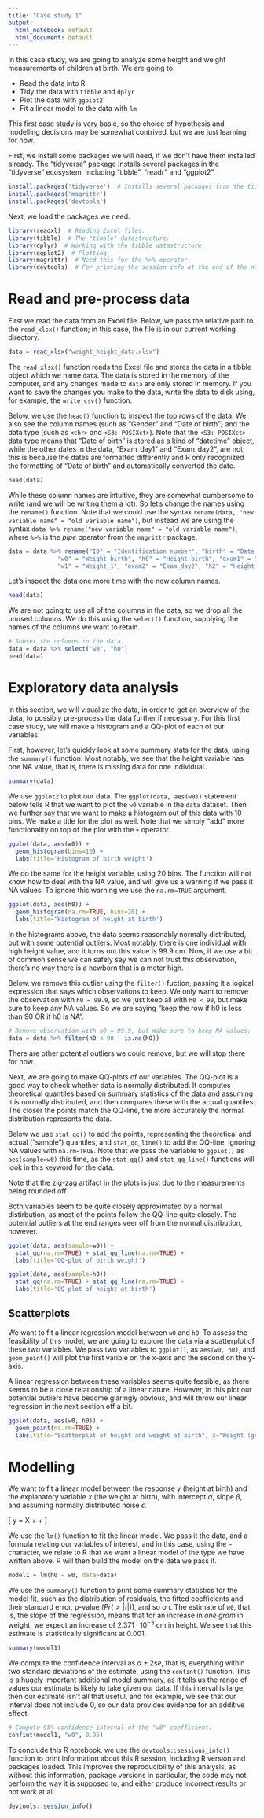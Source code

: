 ```yaml
---
title: "Case study 1"
output:
  html_notebook: default
  html_document: default
---
```


In this case study, we are going to analyze some height and weight measurements of children at birth. We are going to:

* Read the data into R
* Tidy the data with `tibble` and `dplyr`
* Plot the data with `ggplot2`
* Fit a linear model to the data with `lm`

This first case study is very basic, so the choice of hypothesis and modelling decisions may be somewhat contrived, but we are just learning for now.

First, we install some packages we will need, if we don't have them installed already. The "tidyverse" package installs several packages in the "tidyverse" ecosystem, including "tibble", "readr" and "ggplot2".

```r
install.packages('tidyverse')  # Installs several packages from the tidyverse ecosystem.
install.packages('magrittr')
install.packages('devtools')
```

Next, we load the packages we need.

```r
library(readxl)  # Reading Excel files.
library(tibble)  # The "tibble" datastructure.
library(dplyr)  # Working with the tibble datastructure.
library(ggplot2)  # Plotting.
library(magrittr)  # Need this for the %>% operator.
library(devtools)  # For printing the session info at the end of the notebook.
```

# Read and pre-process data

First we read the data from an Excel file. Below, we pass the relative path to the `read_xlsx()` function; in this case, the file is in our current working directory.

```r
data = read_xlsx("weight_height_data.xlsx")
```

The `read_xlsx()` function reads the Excel file and stores the data in a tibble object which we name `data`. The data is stored in the memory of the computer, and any changes made to `data` are only stored in memory. If you want to save the changes you make to the data, write the data to disk using, for example, the `write_csv()` function.

Below, we use the `head()` function to inspect the top rows of the data. We also see the column names (such as "Gender" and "Date of birth") and the data type (such as `<chr>` and `<S3: POSIXct>`). Note that the `<S3: POSIXct>` data type means that "Date of birth" is stored as a kind of "datetime" object, while the other dates in the data, "Exam_day1" and "Exam_day2", are not; this is because the dates are formatted differently and R only recognized the formatting of "Date of birth" and automatically converted the date.

```r
head(data)
```

While these column names are intuitive, they are somewhat cumbersome to write (and we will be writing them a lot). So let's change the names using the `rename()` function. Note that we could use the syntax `rename(data, "new variable name" = "old variable name")`, but instead we are using the syntax `data %>% rename("new variable name" = "old variable name")`, where `%>%` is the *pipe* operator from the `magrittr` package.

```r
data = data %>% rename("ID" = "Identification number", "birth" = "Date of birth", "gender" = "Gender",
              "w0" = "Weight_birth", "h0" = "Height_birth", "exam1" = "Exam_day1", "h1" = "Height_1",
              "w1" = "Weight_1", "exam2" = "Exam_day2", "h2" = "Height_2", "w2" = "Weight_2")
```

Let's inspect the data one more time with the new column names.

```r
head(data)
```

We are not going to use all of the columns in the data, so we drop all the unused columns. We do this using the `select()` function, supplying the names of the columns we want to retain. 

```r
# Subset the columns in the data.
data = data %>% select("w0", "h0")
head(data)
```


# Exploratory data analysis

In this section, we will visualize the data, in order to get an overview of the data, to possibly pre-process the data further if necessary. For this first case study, we will make a histogram and a QQ-plot of each of our variables.

First, however, let's quickly look at some summary stats for the data, using the `summary()` function. Most notably, we see that the height variable has one NA value, that is, there is missing data for one individual.

```r
summary(data)
```

We use `ggplot2` to plot our data. The `ggplot(data, aes(w0))` statement below tells R that we want to plot the `w0` variable in the `data` dataset. Then we further say that we want to make a histogram out of this data with 10 bins. We make a title for the plot as well. Note that we simply "add" more functionality on top of the plot with the `+` operator.

```r
ggplot(data, aes(w0)) +
  geom_histogram(bins=10) +
  labs(title='Histogram of birth weight')
```

We do the same for the height variable, using 20 bins. The function will not know how to deal with the NA value, and will give us a warning if we pass it NA values. To ignore this warning we use the `na.rm=TRUE` argument.

```r
ggplot(data, aes(h0)) +
  geom_histogram(na.rm=TRUE, bins=20) +
  labs(title='Histogram of height at birth')
```

In the histograms above, the data seems reasonably normally distributed, but with some potential outliers. Most notably, there is one individual with high height value, and it turns out this value is 99.9 cm. Now, if we use a bit of common sense we can safely say we can not trust this observation, there's no way there is a newborn that is a meter high.

Below, we remove this outlier using the `filter()` fuction, passing it a logical expression that says which observations to keep. We only want to remove the observation with `h0 = 99.9`, so we just keep all with `h0 < 90`, but make sure to keep any NA values. So we are saying "keep the row if h0 is less than 90 OR if h0 is NA".

```r
# Remove observation with h0 = 99.9, but make sure to keep NA values.
data = data %>% filter(h0 < 90 | is.na(h0))
```

There are other potential outliers we could remove, but we will stop there for now.

Next, we are going to make QQ-plots of our variables. The QQ-plot is a good way to check whether data is normally distributed. It computes theoretical quantiles based on summary statistics of the data and assuming it is normally distributed, and then compares these with the actual quantiles. The closer the points match the QQ-line, the more accurately the normal distribution represents the data.

Below we use `stat_qq()` to add the points, representing the theoretical and actual ("sample") quantiles, and `stat_qq_line()` to add the QQ-line, ignoring NA values with `na.rm=TRUE`. Note that we pass the variable to `ggplot()` as `aes(sample=w0)` this time, as the `stat_qq()` and `stat_qq_line()` functions will look in this keyword for the data.

Note that the zig-zag artifact in the plots is just due to the measurements being rounded off.

Both variables seem to be quite closely approximated by a normal distirbution, as most of the points follow the QQ-line quite closely. The potential outliers at the end ranges veer off from the normal distribution, however.


```r
ggplot(data, aes(sample=w0)) +
  stat_qq(na.rm=TRUE) + stat_qq_line(na.rm=TRUE) +
  labs(title='QQ-plot of birth weight')
```


```r
ggplot(data, aes(sample=h0)) +
  stat_qq(na.rm=TRUE) + stat_qq_line(na.rm=TRUE) +
  labs(title='QQ-plot of height at birth')
```


## Scatterplots

We want to fit a linear regression model between `w0` and `h0`. To assess the feasibility of this model, we are going to explore the data via a scatterplot of these two variables. We pass two variables to `ggplot()`, as `aes(w0, h0)`, and `geom_point()` will plot the first varible on the x-axis and the second on the y-axis.

A linear regression between these variables seems quite feasible, as there seems to be a close relationship of a linear nature. However, in this plot our potential outliers have become glaringly obvious, and will throw our linear regression in the next section off a bit.

```r
ggplot(data, aes(w0, h0)) +
  geom_point(na.rm=TRUE) +
  labs(title="Scatterplot of height and weight at birth", x="Weight (grams)", y="Height (cm)")
```

# Modelling

We want to fit a linear model between the response $y$ (height at birth) and the explanatory variable $x$ (the weight at birth), with intercept $\alpha$, slope $\beta$, and assuming normally distributed noise $\epsilon$.

\[
y = \beta X + \alpha + \epsilon
\]

We use the `lm()` function to fit the linear model. We pass it the data, and a formula relating our variables of interest, and in this case, using the `~` character, we relate to R that we want a linear model of the type we have written above. R will then build the model on the data we pass it.

```r
model1 = lm(h0 ~ w0, data=data)
```

We use the `summary()` function to print some summary statistics for the model fit, such as the distribution of residuals, the fitted coefficients and their standard error, p-value ($Pr(>|t|)$), and so on. The estimate of `w0`, that is, the slope of the regression, means that for an increase in *one gram* in weight, we expect an increase of $2.371 \cdot 10^{-3}$ cm in height. We see that this estimate is statistically significant at 0.001.

```r
summary(model1)
```

We compute the confidence interval as $\alpha \pm 2 se$, that is, everything within two standard deviations of the estimate, using the `confint()` function. This is a hugely important additional model summary, as it tells us the range of values our estimate is likely to take given our data. If this interval is large, then our estimate isn't all that useful, and for example, we see that our interval does not include 0, so our data provides evidence for an additive effect.

```r
# Compute 95% confidence interval of the "w0" coefficient.
confint(model1, "w0", 0.95)
```

To conclude this R notebook, we use the `devtools::sessions_info()` function to print information about this R session, including R version and packages loaded. This improves the reproducibility of this analysis, as without this information, package versions in particular, the code may not perform the way it is supposed to, and either produce incorrect results or not work at all.

```r
devtools::session_info()
```















